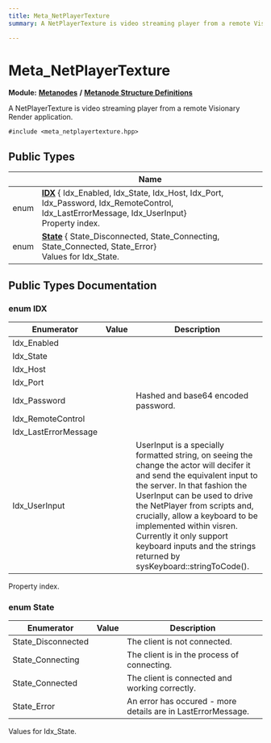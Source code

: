 ```yaml
---
title: Meta_NetPlayerTexture
summary: A NetPlayerTexture is video streaming player from a remote Visionary Render application. 

---
```


# Meta_NetPlayerTexture

**Module:** **[Metanodes](../Modules/group__api__metanodes.mdx)** **/** **[Metanode Structure Definitions](../Modules/group__api__metadefs.mdx)**



A NetPlayerTexture is video streaming player from a remote Visionary Render application. 


`#include <meta_netplayertexture.hpp>`

## Public Types

|                | Name           |
| -------------- | -------------- |
| enum| **[IDX](../Classes/struct_meta___net_player_texture.mdx#enum-idx)** { Idx_Enabled, Idx_State, Idx_Host, Idx_Port, Idx_Password, Idx_RemoteControl, Idx_LastErrorMessage, Idx_UserInput}<br />Property index.  |
| enum| **[State](../Classes/struct_meta___net_player_texture.mdx#enum-state)** { State_Disconnected, State_Connecting, State_Connected, State_Error}<br />Values for Idx_State.  |

## Public Types Documentation

### enum IDX

| Enumerator | Value | Description |
| ---------- | ----- | ----------- |
| Idx_Enabled | |   |
| Idx_State | |   |
| Idx_Host | |   |
| Idx_Port | |   |
| Idx_Password | | Hashed and base64 encoded password.   |
| Idx_RemoteControl | |   |
| Idx_LastErrorMessage | |   |
| Idx_UserInput | | UserInput is a specially formatted string, on seeing the change the actor will decifer it and send the equivalent input to the server.  In that fashion the UserInput can be used to drive the NetPlayer from scripts and, crucially, allow a keyboard to be implemented within visren. Currently it only support keyboard inputs and the strings returned by sysKeyboard::stringToCode().  |



Property index. 

### enum State

| Enumerator | Value | Description |
| ---------- | ----- | ----------- |
| State_Disconnected | | The client is not connected.   |
| State_Connecting | | The client is in the process of connecting.   |
| State_Connected | | The client is connected and working correctly.   |
| State_Error | | An error has occured - more details are in LastErrorMessage.   |



Values for Idx_State. 


